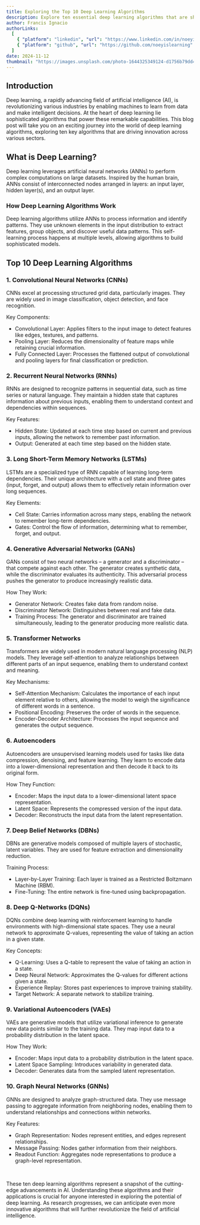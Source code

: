 ```yaml
---
title: Exploring the Top 10 Deep Learning Algorithms
description: Explore ten essential deep learning algorithms that are shaping the future of artificial intelligence. Examine how these algorithms work and highlights their practical applications across industries.
author: Francis Ignacio
authorLinks:
  [
    { "platform": "linkedin", "url": "https://www.linkedin.com/in/noeyislearning/" },
    { "platform": "github", "url": "https://github.com/noeyislearning" },
  ]
date: 2024-11-12
thumbnail: "https://images.unsplash.com/photo-1644325349124-d1756b79dd42"
---
```


## Introduction

Deep learning, a rapidly advancing field of artificial intelligence (AI), is revolutionizing various industries by enabling machines to learn from data and make intelligent decisions. At the heart of deep learning lie sophisticated algorithms that power these remarkable capabilities. This blog post will take you on an exciting journey into the world of deep learning algorithms, exploring ten key algorithms that are driving innovation across various sectors.

## What is Deep Learning?

Deep learning leverages artificial neural networks (ANNs) to perform complex computations on large datasets. Inspired by the human brain, ANNs consist of interconnected nodes arranged in layers: an input layer, hidden layer(s), and an output layer.

### How Deep Learning Algorithms Work

Deep learning algorithms utilize ANNs to process information and identify patterns. They use unknown elements in the input distribution to extract features, group objects, and discover useful data patterns. This self-learning process happens at multiple levels, allowing algorithms to build sophisticated models.

## Top 10 Deep Learning Algorithms

### 1. Convolutional Neural Networks (CNNs)

CNNs excel at processing structured grid data, particularly images. They are widely used in image classification, object detection, and face recognition.

Key Components:

- Convolutional Layer: Applies filters to the input image to detect features like edges, textures, and patterns.
- Pooling Layer: Reduces the dimensionality of feature maps while retaining crucial information.
- Fully Connected Layer: Processes the flattened output of convolutional and pooling layers for final classification or prediction.

### 2. Recurrent Neural Networks (RNNs)

RNNs are designed to recognize patterns in sequential data, such as time series or natural language. They maintain a hidden state that captures information about previous inputs, enabling them to understand context and dependencies within sequences.

Key Features:

- Hidden State: Updated at each time step based on current and previous inputs, allowing the network to remember past information.
- Output: Generated at each time step based on the hidden state.

### 3. Long Short-Term Memory Networks (LSTMs)

LSTMs are a specialized type of RNN capable of learning long-term dependencies. Their unique architecture with a cell state and three gates (input, forget, and output) allows them to effectively retain information over long sequences.

Key Elements:

- Cell State: Carries information across many steps, enabling the network to remember long-term dependencies.
- Gates: Control the flow of information, determining what to remember, forget, and output.

### 4. Generative Adversarial Networks (GANs)

GANs consist of two neural networks – a generator and a discriminator – that compete against each other. The generator creates synthetic data, while the discriminator evaluates its authenticity. This adversarial process pushes the generator to produce increasingly realistic data.

How They Work:

- Generator Network: Creates fake data from random noise.
- Discriminator Network: Distinguishes between real and fake data.
- Training Process: The generator and discriminator are trained simultaneously, leading to the generator producing more realistic data.

### 5. Transformer Networks

Transformers are widely used in modern natural language processing (NLP) models. They leverage self-attention to analyze relationships between different parts of an input sequence, enabling them to understand context and meaning.

Key Mechanisms:

- Self-Attention Mechanism: Calculates the importance of each input element relative to others, allowing the model to weigh the significance of different words in a sentence.
- Positional Encoding: Preserves the order of words in the sequence.
- Encoder-Decoder Architecture: Processes the input sequence and generates the output sequence.

### 6. Autoencoders

Autoencoders are unsupervised learning models used for tasks like data compression, denoising, and feature learning. They learn to encode data into a lower-dimensional representation and then decode it back to its original form.

How They Function:

- Encoder: Maps the input data to a lower-dimensional latent space representation.
- Latent Space: Represents the compressed version of the input data.
- Decoder: Reconstructs the input data from the latent representation.

### 7. Deep Belief Networks (DBNs)

DBNs are generative models composed of multiple layers of stochastic, latent variables. They are used for feature extraction and dimensionality reduction.

Training Process:

- Layer-by-Layer Training: Each layer is trained as a Restricted Boltzmann Machine (RBM).
- Fine-Tuning: The entire network is fine-tuned using backpropagation.

### 8. Deep Q-Networks (DQNs)

DQNs combine deep learning with reinforcement learning to handle environments with high-dimensional state spaces. They use a neural network to approximate Q-values, representing the value of taking an action in a given state.

Key Concepts:

- Q-Learning: Uses a Q-table to represent the value of taking an action in a state.
- Deep Neural Network: Approximates the Q-values for different actions given a state.
- Experience Replay: Stores past experiences to improve training stability.
- Target Network: A separate network to stabilize training.

### 9. Variational Autoencoders (VAEs)

VAEs are generative models that utilize variational inference to generate new data points similar to the training data. They map input data to a probability distribution in the latent space.

How They Work:

- Encoder: Maps input data to a probability distribution in the latent space.
- Latent Space Sampling: Introduces variability in generated data.
- Decoder: Generates data from the sampled latent representation.

### 10. Graph Neural Networks (GNNs)

GNNs are designed to analyze graph-structured data. They use message passing to aggregate information from neighboring nodes, enabling them to understand relationships and connections within networks.

Key Features:

- Graph Representation: Nodes represent entities, and edges represent relationships.
- Message Passing: Nodes gather information from their neighbors.
- Readout Function: Aggregates node representations to produce a graph-level representation.

<br />

These ten deep learning algorithms represent a snapshot of the cutting-edge advancements in AI. Understanding these algorithms and their applications is crucial for anyone interested in exploring the potential of deep learning. As research progresses, we can anticipate even more innovative algorithms that will further revolutionize the field of artificial intelligence.
